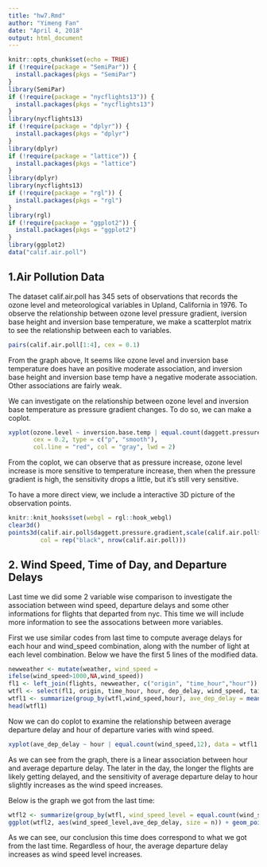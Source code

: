 ```yaml
---
title: "hw7.Rmd"
author: "Yimeng Fan"
date: "April 4, 2018"
output: html_document
---
```

```r
knitr::opts_chunk$set(echo = TRUE)
if (!require(package = "SemiPar")) {
  install.packages(pkgs = "SemiPar")
}
library(SemiPar)
if (!require(package = "nycflights13")) {
  install.packages(pkgs = "nycflights13")
}
library(nycflights13)
if (!require(package = "dplyr")) {
  install.packages(pkgs = "dplyr")
}
library(dplyr)
if (!require(package = "lattice")) {
  install.packages(pkgs = "lattice")
}
library(dplyr)
library(nycflights13)
if (!require(package = "rgl")) {
  install.packages(pkgs = "rgl")
}
library(rgl)
if (!require(package = "ggplot2")) {
  install.packages(pkgs = "ggplot2")
}
library(ggplot2)
data("calif.air.poll")
```

## 1.Air Pollution Data

The dataset calif.air.poll has 345 sets of observations that records the ozone level and meteorological variables in Upland, California in 1976. To observe the relationship between ozone level pressure gradient, iversion base height and inversion base temperature, we make a scatterplot matrix to see the relationship between each to variables.

```r
pairs(calif.air.poll[1:4], cex = 0.1)
```

From the graph above, It seems like ozone level and inversion base temperature does have an positive moderate association, and inversion base height and inversion base temp have a negative moderate association. Other associations are fairly weak.

We can investigate on the relationship between ozone level and inversion base temperature as pressure gradient changes. To do so, we can make a coplot.

```r
xyplot(ozone.level ~ inversion.base.temp | equal.count(daggett.pressure.gradient, 12), data = calif.air.poll,
       cex = 0.2, type = c("p", "smooth"),
       col.line = "red", col = "gray", lwd = 2)
```

From the coplot, we can observe that as pressure increase, ozone level increase is more sensitive to temperature increase, then when the pressure gradient is high, the sensitivity drops a little, but it's still very sensitive.

To have a more direct view, we include a interactive 3D picture of the observation points.

```r
knitr::knit_hooks$set(webgl = rgl::hook_webgl)
clear3d()
points3d(calif.air.poll$daggett.pressure.gradient,scale(calif.air.poll$inversion.base.temp,60,.5),scale(calif.air.poll$ozone.level,20,.5),
         col = rep("black", nrow(calif.air.poll)))
```

## 2. Wind Speed, Time of Day, and Departure Delays

Last time we did some 2 variable wise comparison to investigate the association between wind speed, departure delays and some other informations for flights that departed from nyc. This time we will include more information to see the assocations between more variables.

First we use similar codes from last time to compute average delays for each hour and wind_speed combination, along with the number of light at each level combination. Below we have the first 5 lines of the modified data.

```r
newweather <- mutate(weather, wind_speed =
ifelse(wind_speed>1000,NA,wind_speed))
fl1 <- left_join(flights, newweather, c("origin", "time_hour","hour"))
wtfl <- select(fl1, origin, time_hour, hour, dep_delay, wind_speed, tailnum, flight)
wtfl1 <- summarize(group_by(wtfl,wind_speed,hour), ave_dep_delay = mean(dep_delay, na.rm = TRUE),n = n())
head(wtfl1)
```

Now we can do coplot to examine the relationship between average departure delay and hour of departure varies with wind speed.

```r
xyplot(ave_dep_delay ~ hour | equal.count(wind_speed,12), data = wtfl1, cex=0.2, type = c("p","smooth"),col.line = "red", col = "gray", lwd = 2)
```

As we can see from the graph, there is a linear association between hour and average departure delay. The later in the day, the longer the flights are likely getting delayed, and the sensitivity of average departure delay to hour slightly increases as the wind speed increases. 

Below is the graph we got from the last time:

```r
wtfl2 <- summarize(group_by(wtfl, wind_speed_level = equal.count(wind_speed)), ave_dep_delay = mean(dep_delay, na.rm = TRUE),n = n())
ggplot(wtfl2, aes(wind_speed_level,ave_dep_delay, size = n)) + geom_point(alpha = 0.8) + geom_smooth()
```

As we can see, our conclusion this time does correspond to what we got from the last time. Regardless of hour, the average departure delay increases as wind speed level increases.